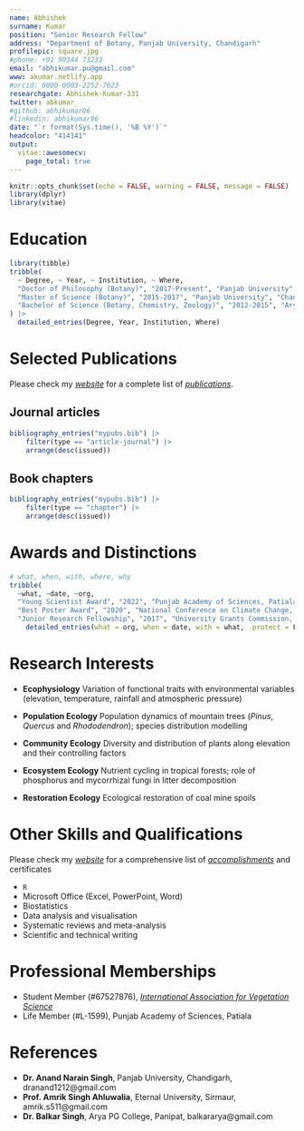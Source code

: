 ```yaml
---
name: Abhishek
surname: Kumar
position: "Senior Research Fellow"
address: "Department of Botany, Panjab University, Chandigarh"
profilepic: square.jpg
#phone: +91 90344 73233
email: "abhikumar.pu@gmail.com"
www: akumar.netlify.app
#orcid: 0000-0003-2252-7623
researchgate: Abhishek-Kumar-331
twitter: abkumar_
#github: abhikumar86
#linkedin: abhikumar86
date: "`r format(Sys.time(), '%B %Y')`"
headcolor: "414141"
output: 
  vitae::awesomecv:
    page_total: true
---
```


```r
knitr::opts_chunk$set(echo = FALSE, warning = FALSE, message = FALSE)
library(dplyr)
library(vitae)
```


# Education

```r
library(tibble)
tribble(
  ~ Degree, ~ Year, ~ Institution, ~ Where,
  "Doctor of Philosophy (Botany)", "2017-Present", "Panjab University", "Chandigarh, India",
  "Master of Science (Botany)", "2015-2017", "Panjab University", "Chandigarh, India",
  "Bachelor of Science (Botany, Chemistry, Zoology)", "2012-2015", "Arya PG College", "Panipat, India"
) |> 
  detailed_entries(Degree, Year, Institution, Where)
```


# Selected Publications

Please check my [*website*](akumar.netlify.app) for a complete list of [*publications*](https://akumar.netlify.app/publication/).

## Journal articles

```r
bibliography_entries("mypubs.bib") |> 
    filter(type == "article-journal") |>
    arrange(desc(issued))
```

## Book chapters

```r
bibliography_entries("mypubs.bib") |> 
    filter(type == "chapter") |>
    arrange(desc(issued))
```


# Awards and Distinctions

```r
# what, when, with, where, why
tribble(
  ~what, ~date, ~org, 
  "Young Scientist Award", "2022", "Punjab Academy of Sciences, Patiala",
  "Best Poster Award", "2020", "National Conference on Climate Change, CSIR-NBRI, Lucknow",
  "Junior Research Fellowship", "2017", "University Grants Commission, New Delhi") |> 
    detailed_entries(what = org, when = date, with = what, .protect = F)
```

# Research Interests

- **Ecophysiology** Variation of functional traits with environmental variables (elevation, temperature, rainfall and atmospheric pressure)

- **Population Ecology** Population dynamics of mountain trees (*Pinus*, *Quercus* and *Rhododendron*); species distribution modelling

- **Community Ecology** Diversity and distribution of plants along elevation and their controlling factors

- **Ecosystem Ecology** Nutrient cycling in tropical forests; role of phosphorus and mycorrhizal fungi in litter decomposition

- **Restoration Ecology** Ecological restoration of coal mine spoils

# Other Skills and Qualifications

Please check my [*website*](akumar.netlify.app) for a comprehensive list of [*accomplishments*](https://akumar.netlify.app/accomplishment/) and certificates

* `R`
* Microsoft Office (Excel, PowerPoint, Word)
* Biostatistics
* Data analysis and visualisation
* Systematic reviews and meta-analysis
* Scientific and technical writing

# Professional Memberships

- Student Member (#67527876), [*International Association for Vegetation Science*](iavs.org)
- Life Member (#L-1599), Punjab Academy of Sciences, Patiala


# References

- **Dr. Anand Narain Singh**, Panjab University, Chandigarh, dranand1212@gmail.com
- **Prof. Amrik Singh Ahluwalia**, Eternal University, Sirmaur, amrik.s511@gmail.com
- **Dr. Balkar Singh**, Arya PG College, Panipat, balkararya@gmail.com


